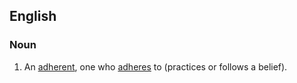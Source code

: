 ==English==

===Noun===
{{en-noun}}

#An [[adherent]], one who [[adhere]]s  to (practices or follows a belief).